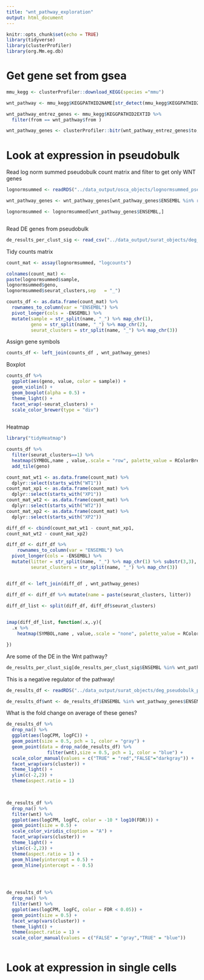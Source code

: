 ```yaml
---
title: "wnt_pathway_exploration"
output: html_document
---
```


```r
knitr::opts_chunk$set(echo = TRUE)
library(tidyverse)
library(clusterProfiler)
library(org.Mm.eg.db)
```

# Get gene set from gsea
```r

mmu_kegg <- clusterProfiler::download_KEGG(species ="mmu")

wnt_pathway <- mmu_kegg$KEGGPATHID2NAME[str_detect(mmu_kegg$KEGGPATHID2NAME$to,"W"), ]

wnt_pathway_entrez_genes <- mmu_kegg$KEGGPATHID2EXTID %>%
  filter(from == wnt_pathway$from )

wnt_pathway_genes <- clusterProfiler::bitr(wnt_pathway_entrez_genes$to,OrgDb = org.Mm.eg.db,fromType = "ENTREZID",toType=c("ENSEMBL","SYMBOL"))


```
# Look at expression in pseudobulk 

Read log norm summed pseudobulk count matrix and filter to get only WNT genes

```r
lognormsummed <- readRDS("../data_output/osca_objects/lognormsummed_pseudobulk_de.Rds")

wnt_pathway_genes <- wnt_pathway_genes[wnt_pathway_genes$ENSEMBL %in% rownames(lognormsummed),]

lognormsummed <- lognormsummed[wnt_pathway_genes$ENSEMBL,]



```

Read DE genes from pseudobulk

```r
de_results_per_clust_sig <- read_csv("../data_output/surat_objects/deg_pseudobulk_per_cluster_fdr0.05_df.csv")

```

Tidy counts matrix
```r
count_mat <- assay(lognormsummed, "logcounts")

colnames(count_mat) <-
paste(lognormsummed$sample,
lognormsummed$geno,
lognormsummed$seurat_clusters,sep   = "_")

counts_df <- as.data.frame(count_mat) %>%
  rownames_to_column(var = "ENSEMBL") %>%
  pivot_longer(cols = -ENSEMBL) %>%
  mutate(sample = str_split(name, "_") %>% map_chr(1),
         geno = str_split(name, "_") %>% map_chr(2),
         seurat_clusters = str_split(name, "_") %>% map_chr(3))

```


Assign gene symbols
```r
counts_df <- left_join(counts_df , wnt_pathway_genes)
```

Boxplot
```r
counts_df %>%
  ggplot(aes(geno, value, color = sample)) +
  geom_violin() +
  geom_boxplot(alpha = 0.5) +
  theme_light() +
  facet_wrap(~seurat_clusters) +
  scale_color_brewer(type = "div")
  
```
Heatmap
```r
library("tidyHeatmap")

counts_df %>%
  filter(seurat_clusters==1) %>%
  heatmap(SYMBOL,name , value,.scale = "row", palette_value = RColorBrewer::brewer.pal(3,"PRGn"),cluster_columns = FALSE) %>%
  add_tile(geno)


```   

```r
count_mat_wt1 <- as.data.frame(count_mat) %>%
  dplyr::select(starts_with("WT1"))
count_mat_xp1 <- as.data.frame(count_mat) %>%
  dplyr::select(starts_with("XP1"))
count_mat_wt2 <- as.data.frame(count_mat) %>%
  dplyr::select(starts_with("WT2"))
count_mat_xp2 <- as.data.frame(count_mat) %>%
  dplyr::select(starts_with("XP2"))

diff_df <- cbind(count_mat_wt1 - count_mat_xp1,
count_mat_wt2 - count_mat_xp2)


```


```r
diff_df <- diff_df %>%
    rownames_to_column(var = "ENSEMBL") %>%
  pivot_longer(cols = -ENSEMBL) %>%
  mutate(litter = str_split(name, "_") %>% map_chr(1) %>% substr(3,3),
         seurat_clusters = str_split(name, "_") %>% map_chr(3))


diff_df <- left_join(diff_df , wnt_pathway_genes)

```

```r

diff_df <- diff_df %>% mutate(name = paste(seurat_clusters, litter))

diff_df_list <- split(diff_df, diff_df$seurat_clusters)
   

imap(diff_df_list, function(.x,.y){
  .x %>%
    heatmap(SYMBOL,name , value,.scale = "none", palette_value = RColorBrewer::brewer.pal(3,"PRGn"), cluster_columns = FALSE, column_title = .y)  

})

```

Are some of the DE in the Wnt pathway?

```r
de_results_per_clust_sig[de_results_per_clust_sig$ENSEMBL %in% wnt_pathway_genes$ENSEMBL,]
```

This is a negative regulator of the pathway!
```r
de_results_df <- readRDS("../data_output/surat_objects/deg_pseudobulk_per_cluster.Rds")

de_results_df$wnt <- de_results_df$ENSEMBL %in% wnt_pathway_genes$ENSEMBL
```

What is the fold change on average of these genes?
```r
de_results_df %>%
  drop_na() %>%
  ggplot(aes(logCPM, logFC)) +
  geom_point(size = 0.5, pch = 1, color = "gray") +
  geom_point(data = drop_na(de_results_df) %>%
               filter(wnt),size = 0.5, pch = 1, color = "blue") +
  scale_color_manual(values = c("TRUE" = "red","FALSE"="darkgray")) +
  facet_wrap(vars(cluster)) +
  theme_light() +
  ylim(c(-2,2)) +
  theme(aspect.ratio = 1) 

  
```

```r
de_results_df %>%
  drop_na() %>%
  filter(wnt) %>%
  ggplot(aes(logCPM, logFC, color = -10 * log10(FDR))) +
  geom_point(size = 0.5) +
  scale_color_viridis_c(option = "A") +
  facet_wrap(vars(cluster)) +
  theme_light() +
  ylim(c(-2,2)) +
  theme(aspect.ratio = 1) +
  geom_hline(yintercept = 0.5) +
  geom_hline(yintercept = - 0.5) 


  
```

```r
de_results_df %>%
  drop_na() %>%
  filter(wnt) %>%
  ggplot(aes(logCPM, logFC, color = FDR < 0.05)) +
  geom_point(size = 0.5) +
  facet_wrap(vars(cluster)) +
  theme_light() +
  theme(aspect.ratio = 1) +
  scale_color_manual(values = c("FALSE" = "gray","TRUE" = "blue"))



```


# Look at expression in single cells 

